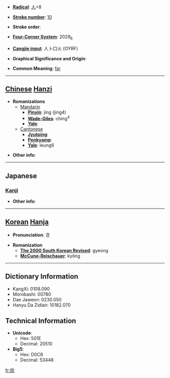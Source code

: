 * '''[[Wiktionary:Chinese radical index| Radical]]''': [[Wiktionary:Chinese radical index 人|人]]+8

* '''[[Wiktionary:Chinese total strokes index|Stroke number]]''': [[Wiktionary:Chinese total strokes index 10|10]]

* '''Stroke order''': 

* '''[[Wiktionary:Chinese four corner index|Four-Corner System]]''': 2029<sub>6</sub>

* '''[[Wiktionary:Chinese Cangjie index|Cangjie input]]''': 人卜口火 (OYRF)

* '''Graphical Significance and Origin''': 

* '''Common Meaning''': [[far]]

----

== [[Chinese]] [[Hanzi]] ==

* '''Romanizations'''
** [[Mandarin]]
*** '''[[Pinyin]]''': jìng (jing4)
*** '''[[Wade-Giles]]''': ching<sup>4</sup>
*** '''[[Yale]]''': 
**[[Cantonese]]
***'''[[Jyutping]]''':
***'''[[Penkyamp]]''': 
***'''[[Yale]]''': leung6

* '''Other info''': 

----

==Japanese==
===[[Kanji]]===
{{kanji|on readings=[[けい]] (kei), [[きょう]] (kyō), [[りょう]] (ryō), [[おう]] (ō)|kun readings=[[つよい]] (tsuyoi), [[あきらか]] (akiraka), [[とおい]] (tooi), [[もとめる]] (motomeru), [[きそふ]] (kisofu)}}

* '''Other info''':  

----

== [[Korean]] [[Hanja]] ==

* '''Pronunciation''': 경

* '''Romanization'''
** '''[[The 2000 South Korean Revised Romanization|The 2000 South Korean Revised]]''': gyeong
** '''[[McCune-Reischauer]]''': kyŏng

----

== Dictionary Information ==

* KangXi: 0108.090
* Morobashi: 00780
* Dae Jaweon: 0230.050
* Hanyu Da Zidian: 10182.070

== Technical Information ==

* '''Unicode''':
** Hex: 501E
** Decimal: 20510
* '''Big5''':
** Hex: D0C8
** Decimal: 53448

[[fr:倞]]
